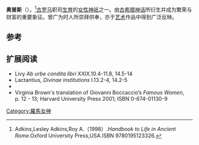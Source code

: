 {{Infobox deity|type=roman
| image = Livia statue.jpg
| caption =奥普斯的艺术形象
| name = 奥普斯
| other_names = ''Opis''
| god_of = [[生育|生育]]之神
| symbol = 狮子、手鼓、王冠、谷物、丰饶角
| consort = [[薩圖恩|薩圖恩]]
| parents = [[凯路斯|凯路斯]]、[[特鲁斯|特鲁斯]]
| siblings = [[雅努斯|雅努斯]]、[[薩圖恩|薩圖恩]]
| children = [[朱庇特|朱庇特]]、[[尼普顿|尼普顿]]、[[普鲁托|普鲁托]]、[[茱諾_(羅馬神話)|朱諾]]、[[刻瑞斯_(羅馬神話)|刻瑞斯]]、[[維斯塔|維斯塔]]
| greek_equivalent = [[瑞亚|瑞亚]]
|festivals={{le|Opiconsivia|}}}}
'''奥普斯'''（{{lang-en|Ops}}）。<ref>Adkins,Lesley Adkins,Roy A.（1998）.''Handbook to Life in Ancient Rome''.Oxford University Press,USA.ISBN 9780195123326.</ref>[[古罗马|古罗马]]职司[[生育|生育]]的[[女性|女性]][[神祇|神祇]]之一。由[[古希腊|古希腊]][[神话|神话]]所衍生并成为繁荣与财富的重要象征。曾广为时人所崇拜供奉，亦于[[艺术|艺术]]作品中得到广泛反映。

== 参考 ==
{{reflist}}

==扩展阅读==
*Livy ''Ab urbe condita libri''  XXIX.10.4-11.8, 14.5-14
*Lactantius, ''Divinae institutions'' I.13.2-4, 14.2-5
*{{1911}}
*Virginia Brown's translation of Giovanni Boccaccio’s ''Famous Women'', p. 12 - 13; Harvard University Press 2001; ISBN 0-674-01130-9
{{羅馬神話}}{{Authority control}}

[[Category:羅馬女神|Category:羅馬女神]]